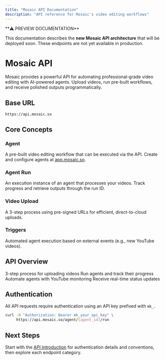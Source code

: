 ```yaml
---
title: "Mosaic API Documentation"
description: "API reference for Mosaic's video editing workflows"
---
```


<Warning>
**⚠️ PREVIEW DOCUMENTATION**

This documentation describes the **new Mosaic API architecture** that will be deployed soon. These endpoints are not yet available in production.
</Warning>

# Mosaic API

Mosaic provides a powerful API for automating professional-grade video editing with AI-powered agents. Upload videos, run pre-built workflows, and receive polished outputs programmatically.

## Base URL

```text
https://api.mosaic.so
```

## Core Concepts

### Agent
A pre-built video editing workflow that can be executed via the API. Create and configure agents at [app.mosaic.so](https://app.mosaic.so).

### Agent Run
An execution instance of an agent that processes your videos. Track progress and retrieve outputs through the run ID.

### Video Upload
A 3-step process using pre-signed URLs for efficient, direct-to-cloud uploads.

### Triggers
Automated agent execution based on external events (e.g., new YouTube videos).

## API Overview

<CardGroup cols={2}>
  <Card title="Video Upload" icon="upload" href="/overview/video-upload">
    3-step process for uploading videos
  </Card>
  <Card title="Agent Operations" icon="robot" href="/overview/agent-operations">
    Run agents and track their progress
  </Card>
  <Card title="Triggers" icon="bolt" href="/overview/triggers">
    Automate agents with YouTube monitoring
  </Card>
  <Card title="Webhooks" icon="webhook" href="/overview/webhooks">
    Receive real-time status updates
  </Card>
</CardGroup>

## Authentication

All API requests require authentication using an API key prefixed with `mk_`.

```bash
curl -H "Authorization: Bearer mk_your_api_key" \
     https://api.mosaic.so/agent/[agent_id]/run
```

## Next Steps

Start with the [API Introduction](/overview/introduction) for authentication details and conventions, then explore each endpoint category.